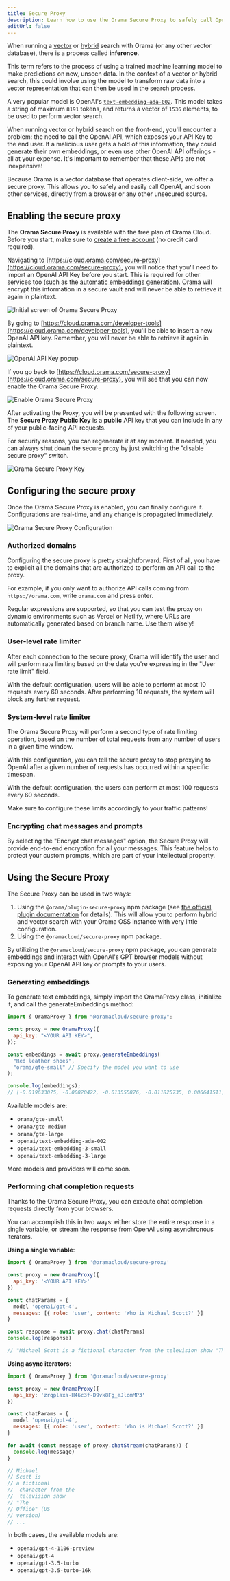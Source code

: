 ```yaml
---
title: Secure Proxy
description: Learn how to use the Orama Secure Proxy to safely call OpenAI APIs and other services directly from your browser or any other unsecured source.
editUrl: false
---
```


When running a [vector](/open-source/usage/search/vector-search) or [hybrid](/open-source/usage/search/hybrid-search) search with Orama (or any other vector database), there is a process called **inference**.

This term refers to the process of using a trained machine learning model to make predictions on new, unseen data. In the context of a vector or hybrid search, this could involve using the model to transform raw data into a vector representation that can then be used in the search process.

A very popular model is OpenAI's [`text-embedding-ada-002`](https://platform.openai.com/docs/guides/embeddings/what-are-embeddings). This model takes a string of maximum `8191` tokens, and returns a vector of `1536` elements, to be used to perform vector search.

When running vector or hybrid search on the front-end, you'll encounter a problem: the need to call the OpenAI API, which exposes your API Key to the end user. If a malicious user gets a hold of this information, they could generate their own embeddings, or even use other OpenAI API offerings - all at your expense. It's important to remember that these APIs are not inexpensive!

Because Orama is a vector database that operates client-side, we offer a secure proxy. This allows you to safely and easily call OpenAI, and soon other services, directly from a browser or any other unsecured source.

## Enabling the secure proxy

The **Orama Secure Proxy** is available with the free plan of Orama Cloud. Before you start, make sure to [create a free account](https://cloud.orama.com) (no credit card required).

Navigating to [https://cloud.orama.com/secure-proxy](https://cloud.orama.com/secure-proxy), you will notice that you'll need to import an OpenAI API Key before you start. This is required for other services too (such as the [automatic embeddings generation](/cloud/orama-ai/automatic-embeddings-generation)). Orama will encrypt this information in a secure vault and will never be able to retrieve it again in plaintext.

<img
  src='/plugins/secure-proxy/initial-screen.png'
  alt='Initial screen of Orama Secure Proxy'
/>

By going to [https://cloud.orama.com/developer-tools](https://cloud.orama.com/developer-tools), you'll be able to insert a new OpenAI API key. Remember, you will never be able to retrieve it again in plaintext.

<img
  src='/plugins/secure-proxy/openai-key-popup.png'
  alt='OpenAI API Key popup'
/>

If you go back to [https://cloud.orama.com/secure-proxy](https://cloud.orama.com/secure-proxy), you will see that you can now enable the Orama Secure Proxy.

<img
  src='/plugins/secure-proxy/activate.png'
  alt='Enable Orama Secure Proxy'
/>

After activating the Proxy, you will be presented with the following screen. The **Secure Proxy Public Key** is a **public** API key that you can include in any of your public-facing API requests.

For security reasons, you can regenerate it at any moment. If needed, you can always shut down the secure proxy by just switching the "disable secure proxy" switch.

<img
  src='/plugins/secure-proxy/proxy-key.png'
  alt='Orama Secure Proxy Key'
/>

## Configuring the secure proxy

Once the Orama Secure Proxy is enabled, you can finally configure it. Configurations are real-time, and any change is propagated immediately.

<img
  src='/plugins/secure-proxy/configuration.png'
  alt='Orama Secure Proxy Configuration'
/>

### Authorized domains

Configuring the secure proxy is pretty straightforward. First of all, you have to explicit all the domains that are authorized to perform an API call to the proxy.

For example, if you only want to authorize API calls coming from `https://orama.com`, write `orama.com` and press enter.

Regular expressions are supported, so that you can test the proxy on dynamic environments such as Vercel or Netlify, where URLs are automatically generated based on branch name. Use them wisely!

### User-level rate limiter

After each connection to the secure proxy, Orama will identify the user and will perform rate limiting based on the data you're expressing in the "User rate limit" field.

With the default configuration, users will be able to perform at most 10 requests every 60 seconds. After performing 10 requests, the system will block any further request.

### System-level rate limiter

The Orama Secure Proxy will perform a second type of rate limiting operation, based on the number of total requests from any number of users in a given time window.

With this configuration, you can tell the secure proxy to stop proxying to OpenAI after a given number of requests has occurred within a specific timespan.

With the default configuration, the users can perform at most 100 requests every 60 seconds.

Make sure to configure these limits accordingly to your traffic patterns!

### Encrypting chat messages and prompts

By selecting the "Encrypt chat messages" option, the Secure Proxy will provide end-to-end encryption for all your messages. This feature helps to protect your custom prompts, which are part of your intellectual property.

## Using the Secure Proxy

The Secure Proxy can be used in two ways:

1. Using the `@orama/plugin-secure-proxy` npm package (see [the official plugin documentation](/open-source/plugins/plugin-secure-proxy) for details). This will allow you to perform hybrid and vector search with your Orama OSS instance with very little configuration.
2. Using the `@oramacloud/secure-proxy` npm package.

By utilizing the `@oramacloud/secure-proxy` npm package, you can generate embeddings and interact with OpenAI's GPT browser models without exposing your OpenAI API key or prompts to your users.

### Generating embeddings

To generate text embeddings, simply import the OramaProxy class, initialize it, and call the generateEmbeddings method:

```js
import { OramaProxy } from "@oramacloud/secure-proxy";

const proxy = new OramaProxy({
  api_key: "<YOUR API KEY>",
});

const embeddings = await proxy.generateEmbeddings(
  "Red leather shoes",
  "orama/gte-small" // Specify the model you want to use
);

console.log(embeddings);
// [-0.019633075, -0.00820422, -0.013555876, -0.011825735, 0.006641511, -0.012948156, ...]
```

Available models are:

- `orama/gte-small`
- `orama/gte-medium`
- `orama/gte-large`
- `openai/text-embedding-ada-002`
- `openai/text-embedding-3-small`
- `openai/text-embedding-3-large`

More models and providers will come soon.

### Performing chat completion requests

Thanks to the Orama Secure Proxy, you can execute chat completion requests directly from your browsers.

You can accomplish this in two ways: either store the entire response in a single variable, or stream the response from OpenAI using asynchronous iterators.

**Using a single variable**:

```js
import { OramaProxy } from '@oramacloud/secure-proxy'

const proxy = new OramaProxy({
  api_key: '<YOUR API KEY>'
})

const chatParams = {
  model 'openai/gpt-4',
  messages: [{ role: 'user', content: 'Who is Michael Scott?' }]
}

const response = await proxy.chat(chatParams)
console.log(response)

// "Michael Scott is a fictional character from the television show "The Office" (US version) ..."
```

**Using async iterators**:

```js
import { OramaProxy } from '@oramacloud/secure-proxy'

const proxy = new OramaProxy({
  api_key: 'zrqplaxa-H46c3f-D9vk8Fg_eJlomMP3'
})

const chatParams = {
  model 'openai/gpt-4',
  messages: [{ role: 'user', content: 'Who is Michael Scott?' }]
}

for await (const message of proxy.chatStream(chatParams)) {
  console.log(message)
}

// Michael
// Scott is
// a fictional
//  character from the
//  television show
// "The
// Office" (US
// version)
// ...
```

In both cases, the available models are:

- `openai/gpt-4-1106-preview`
- `openai/gpt-4`
- `openai/gpt-3.5-turbo`
- `openai/gpt-3.5-turbo-16k`
